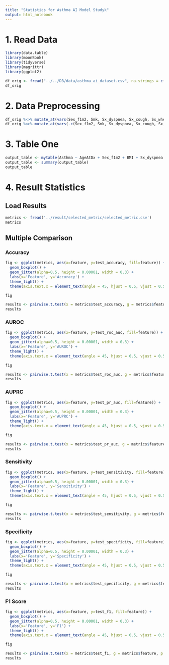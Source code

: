 ```yaml
---
title: "Statistics for Asthma AI Model Studyk"
output: html_notebook
---
```


# 1. Read Data

```r
library(data.table)
library(moonBook)
library(tidyverse)
library(magrittr)
library(ggplot2)
```


```r
df_orig <- fread("../../DB/data/asthma_ai_dataset.csv", na.strings = c('NA', '.'))
df_orig
```
# 2. Data Preprocessing

```r
df_orig %<>% mutate_at(vars(Sex_f1m2, Smk, Sx_dyspnea, Sx_cough, Sx_wheezing, Co_rhinitis, Skintest, Asthma, MBPT_result), funs(factor))
df_orig %<>% mutate_at(vars(-c(Sex_f1m2, Smk, Sx_dyspnea, Sx_cough, Sx_wheezing, Co_rhinitis, Skintest, Asthma, MBPT_result)), funs(as.numeric))
```


# 3. Table One

```r
output_table <- mytable(Asthma ~ AgeAtDx + Sex_f1m2 + BMI + Sx_dyspnea + Sx_cough + Sx_wheezing + Co_rhinitis + Skintest + IgE + Lab_EosCount + FeNO + ISE_Eos + ISE_Neu, data=df_orig, digits=2)
output_table <- summary(output_table)
output_table
```

# 4. Result Statistics

## Load Results

```r
metrics <- fread('../result/selected_metric/selected_metric.csv')
metrics
```

## Multiple Comparison

### Accuracy
```r
fig <- ggplot(metrics, aes(x=feature, y=test_accuracy, fill=feature)) +
  geom_boxplot() + 
  geom_jitter(alpha=0.5, height = 0.00001, width = 0.3) +
  labs(x='Feature', y='Accuracy') +
  theme_light() + 
  theme(axis.text.x = element_text(angle = 45, hjust = 0.5, vjust = 0.5))

fig

results <- pairwise.t.test(x = metrics$test_accuracy, g = metrics$feature, p.adjust.method = "bonferroni")
results
```


### AUROC
```r
fig <- ggplot(metrics, aes(x=feature, y=test_roc_auc, fill=feature)) +
  geom_boxplot() + 
  geom_jitter(alpha=0.5, height = 0.00001, width = 0.3) +
  labs(x='Feature', y='AUROC') +
  theme_light() + 
  theme(axis.text.x = element_text(angle = 45, hjust = 0.5, vjust = 0.5))

fig

results <- pairwise.t.test(x = metrics$test_roc_auc, g = metrics$feature, p.adjust.method = "bonferroni")
results
```

### AUPRC
```r
fig <- ggplot(metrics, aes(x=feature, y=test_pr_auc, fill=feature)) +
  geom_boxplot() + 
  geom_jitter(alpha=0.5, height = 0.00001, width = 0.3) +
  labs(x='Feature', y='AUPRC') +
  theme_light() + 
  theme(axis.text.x = element_text(angle = 45, hjust = 0.5, vjust = 0.5))

fig

results <- pairwise.t.test(x = metrics$test_pr_auc, g = metrics$feature, p.adjust.method = "bonferroni")
results
```

### Sensitivity
```r
fig <- ggplot(metrics, aes(x=feature, y=test_sensitivity, fill=feature)) +
  geom_boxplot() + 
  geom_jitter(alpha=0.5, height = 0.00001, width = 0.3) +
  labs(x='Feature', y='Sensitivity') +
  theme_light() + 
  theme(axis.text.x = element_text(angle = 45, hjust = 0.5, vjust = 0.5))

fig

results <- pairwise.t.test(x = metrics$test_sensitivity, g = metrics$feature, p.adjust.method = "bonferroni")
results
```

### Specificity
```r
fig <- ggplot(metrics, aes(x=feature, y=test_specificity, fill=feature)) +
  geom_boxplot() + 
  geom_jitter(alpha=0.5, height = 0.00001, width = 0.3) +
  labs(x='Feature', y='Specificity') +
  theme_light() + 
  theme(axis.text.x = element_text(angle = 45, hjust = 0.5, vjust = 0.5))

fig

results <- pairwise.t.test(x = metrics$test_specificity, g = metrics$feature, p.adjust.method = "bonferroni")
results
```


### F1 Score
```r
fig <- ggplot(metrics, aes(x=feature, y=test_f1, fill=feature)) +
  geom_boxplot() + 
  geom_jitter(alpha=0.5, height = 0.00001, width = 0.3) +
  labs(x='Feature', y='F1') +
  theme_light() + 
  theme(axis.text.x = element_text(angle = 45, hjust = 0.5, vjust = 0.5))

fig

results <- pairwise.t.test(x = metrics$test_f1, g = metrics$feature, p.adjust.method = "bonferroni")
results
```

